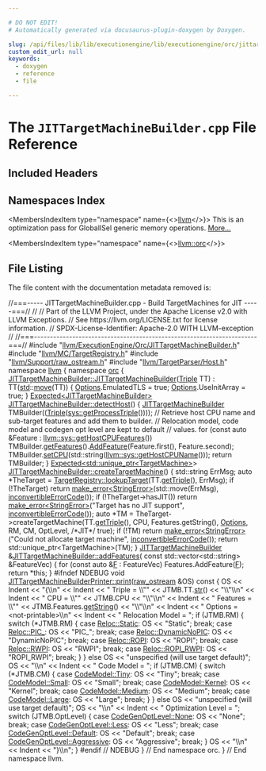 ```yaml
---

# DO NOT EDIT!
# Automatically generated via docusaurus-plugin-doxygen by Doxygen.

slug: /api/files/lib/lib/executionengine/lib/executionengine/orc/jittargetmachinebuilder-cpp
custom_edit_url: null
keywords:
  - doxygen
  - reference
  - file

---
```





# The `JITTargetMachineBuilder.cpp` File Reference

<DoxygenPage pluginConfig={pluginConfig}>



## Included Headers

<IncludesList>
<IncludesListItem
  filePath="llvm/ExecutionEngine/Orc/JITTargetMachineBuilder.h"
  permalink="/docs/api/files/include/include/llvm/include/llvm/executionengine/include/llvm/executionengine/orc/jittargetmachinebuilder-h"
  isLocal="true" />
<IncludesListItem
  filePath="llvm/MC/TargetRegistry.h"
  permalink="/docs/api/files/include/include/llvm/include/llvm/mc/targetregistry-h"
  isLocal="true" />
<IncludesListItem
  filePath="llvm/Support/raw_ostream.h"
  permalink="/docs/api/files/include/include/llvm/include/llvm/support/raw-ostream-h"
  isLocal="true" />
<IncludesListItem
  filePath="llvm/TargetParser/Host.h"
  permalink="/docs/api/files/include/include/llvm/include/llvm/targetparser/host-h"
  isLocal="true" />
</IncludesList>

## Namespaces Index

<MembersIndex>

<MembersIndexItem
  type="namespace"
  name={<><a href="/docs/api/namespaces/llvm">llvm</a></>}>
This is an optimization pass for GlobalISel generic memory operations. <a href="/docs/api/namespaces/llvm/#details">More...</a>
</MembersIndexItem>

<MembersIndexItem
  type="namespace"
  name={<><a href="/docs/api/namespaces/llvm/orc">llvm::orc</a></>}>
</MembersIndexItem>

</MembersIndex>


## File Listing

The file content with the documentation metadata removed is:

<ProgramListing>

<Link id="l00001" /><CodeLine lineNumber="1"><Highlight kind="comment">//===----- JITTargetMachineBuilder.cpp - Build TargetMachines for JIT -----===//</Highlight><Highlight kind="normal"></Highlight></CodeLine>
<Link id="l00002" /><CodeLine lineNumber="2"><Highlight kind="normal"></Highlight><Highlight kind="comment">//</Highlight><Highlight kind="normal"></Highlight></CodeLine>
<Link id="l00003" /><CodeLine lineNumber="3"><Highlight kind="normal"></Highlight><Highlight kind="comment">// Part of the LLVM Project, under the Apache License v2.0 with LLVM Exceptions.</Highlight><Highlight kind="normal"></Highlight></CodeLine>
<Link id="l00004" /><CodeLine lineNumber="4"><Highlight kind="normal"></Highlight><Highlight kind="comment">// See https://llvm.org/LICENSE.txt for license information.</Highlight><Highlight kind="normal"></Highlight></CodeLine>
<Link id="l00005" /><CodeLine lineNumber="5"><Highlight kind="normal"></Highlight><Highlight kind="comment">// SPDX-License-Identifier: Apache-2.0 WITH LLVM-exception</Highlight><Highlight kind="normal"></Highlight></CodeLine>
<Link id="l00006" /><CodeLine lineNumber="6"><Highlight kind="normal"></Highlight><Highlight kind="comment">//</Highlight><Highlight kind="normal"></Highlight></CodeLine>
<Link id="l00007" /><CodeLine lineNumber="7"><Highlight kind="normal"></Highlight><Highlight kind="comment">//===----------------------------------------------------------------------===//</Highlight><Highlight kind="normal"></Highlight></CodeLine>
<Link id="l00008" /><CodeLine lineNumber="8"><Highlight kind="normal"></Highlight></CodeLine>
<Link id="l00009" /><CodeLine lineNumber="9"><Highlight kind="normal"></Highlight><Highlight kind="preprocessor">#include &quot;<a href="/docs/api/files/include/include/llvm/include/llvm/executionengine/include/llvm/executionengine/orc/jittargetmachinebuilder-h">llvm/ExecutionEngine/Orc/JITTargetMachineBuilder.h</a>&quot;</Highlight><Highlight kind="normal"></Highlight></CodeLine>
<Link id="l00010" /><CodeLine lineNumber="10"><Highlight kind="normal"></Highlight></CodeLine>
<Link id="l00011" /><CodeLine lineNumber="11"><Highlight kind="normal"></Highlight><Highlight kind="preprocessor">#include &quot;<a href="/docs/api/files/include/include/llvm/include/llvm/mc/targetregistry-h">llvm/MC/TargetRegistry.h</a>&quot;</Highlight><Highlight kind="normal"></Highlight></CodeLine>
<Link id="l00012" /><CodeLine lineNumber="12"><Highlight kind="normal"></Highlight><Highlight kind="preprocessor">#include &quot;<a href="/docs/api/files/include/include/llvm/include/llvm/support/raw-ostream-h">llvm/Support/raw&#95;ostream.h</a>&quot;</Highlight><Highlight kind="normal"></Highlight></CodeLine>
<Link id="l00013" /><CodeLine lineNumber="13"><Highlight kind="normal"></Highlight><Highlight kind="preprocessor">#include &quot;<a href="/docs/api/files/include/include/llvm/include/llvm/targetparser/host-h">llvm/TargetParser/Host.h</a>&quot;</Highlight><Highlight kind="normal"></Highlight></CodeLine>
<Link id="l00014" /><CodeLine lineNumber="14"><Highlight kind="normal"></Highlight></CodeLine>
<Link id="l00015" /><CodeLine lineNumber="15"><Highlight kind="normal"></Highlight><Highlight kind="keyword">namespace </Highlight><Highlight kind="normal"><a href="/docs/api/namespaces/llvm">llvm</a> &#123;</Highlight></CodeLine>
<Link id="l00016" /><CodeLine lineNumber="16"><Highlight kind="normal"></Highlight><Highlight kind="keyword">namespace </Highlight><Highlight kind="normal"><a href="/docs/api/namespaces/llvm/orc">orc</a> &#123;</Highlight></CodeLine>
<Link id="l00017" /><CodeLine lineNumber="17"><Highlight kind="normal"></Highlight></CodeLine>
<Link id="l00018" /><CodeLine lineNumber="18" lineLink="/docs/api/classes/llvm/orc/jittargetmachinebuilder/#ad180fd040a0603fdebcc1b4cb8b002da"><Highlight kind="normal"><a href="/docs/api/classes/llvm/orc/jittargetmachinebuilder/#ad180fd040a0603fdebcc1b4cb8b002da">JITTargetMachineBuilder::JITTargetMachineBuilder</a>(<a href="/docs/api/classes/llvm/triple">Triple</a> TT)</Highlight></CodeLine>
<Link id="l00019" /><CodeLine lineNumber="19"><Highlight kind="normal">    : TT(<a href="/docs/api/namespaces/std">std</a>::<a href="/docs/api/namespaces/llvm/#abfc9c7ecf70f66901e439f7c04ef3dbb">move</a>(TT)) &#123;</Highlight></CodeLine>
<Link id="l00020" /><CodeLine lineNumber="20"><Highlight kind="normal">  <a href="/docs/api/files/lib/lib/debuginfo/lib/debuginfo/logicalview/lib/debuginfo/logicalview/core/lvoptions-cpp/#ab4088b7a11f3cbc38ac16a6e9c72494e">Options</a>.EmulatedTLS = </Highlight><Highlight kind="keyword">true</Highlight><Highlight kind="normal">;</Highlight></CodeLine>
<Link id="l00021" /><CodeLine lineNumber="21"><Highlight kind="normal">  <a href="/docs/api/files/lib/lib/debuginfo/lib/debuginfo/logicalview/lib/debuginfo/logicalview/core/lvoptions-cpp/#ab4088b7a11f3cbc38ac16a6e9c72494e">Options</a>.UseInitArray = </Highlight><Highlight kind="keyword">true</Highlight><Highlight kind="normal">;</Highlight></CodeLine>
<Link id="l00022" /><CodeLine lineNumber="22"><Highlight kind="normal">&#125;</Highlight></CodeLine>
<Link id="l00023" /><CodeLine lineNumber="23"><Highlight kind="normal"></Highlight></CodeLine>
<Link id="l00024" /><CodeLine lineNumber="24" lineLink="/docs/api/classes/llvm/orc/jittargetmachinebuilder/#aa67d14db111b10a6a09cb70fa5f4e084"><Highlight kind="normal"><a href="/docs/api/classes/llvm/expected">Expected&lt;JITTargetMachineBuilder&gt;</a> <a href="/docs/api/classes/llvm/orc/jittargetmachinebuilder/#aa67d14db111b10a6a09cb70fa5f4e084">JITTargetMachineBuilder::detectHost</a>() &#123;</Highlight></CodeLine>
<Link id="l00025" /><CodeLine lineNumber="25"><Highlight kind="normal">  <a href="/docs/api/classes/llvm/orc/jittargetmachinebuilder/#ad180fd040a0603fdebcc1b4cb8b002da">JITTargetMachineBuilder</a> TMBuilder((<a href="/docs/api/classes/llvm/triple">Triple</a>(<a href="/docs/api/namespaces/llvm/sys/#aab375071f641a086c0d7067635ccd3dc">sys::getProcessTriple</a>())));</Highlight></CodeLine>
<Link id="l00026" /><CodeLine lineNumber="26"><Highlight kind="normal"></Highlight></CodeLine>
<Link id="l00027" /><CodeLine lineNumber="27"><Highlight kind="normal">  </Highlight><Highlight kind="comment">// Retrieve host CPU name and sub-target features and add them to builder.</Highlight><Highlight kind="normal"></Highlight></CodeLine>
<Link id="l00028" /><CodeLine lineNumber="28"><Highlight kind="normal">  </Highlight><Highlight kind="comment">// Relocation model, code model and codegen opt level are kept to default</Highlight><Highlight kind="normal"></Highlight></CodeLine>
<Link id="l00029" /><CodeLine lineNumber="29"><Highlight kind="normal">  </Highlight><Highlight kind="comment">// values.</Highlight><Highlight kind="normal"></Highlight></CodeLine>
<Link id="l00030" /><CodeLine lineNumber="30"><Highlight kind="normal">  </Highlight><Highlight kind="keywordflow">for</Highlight><Highlight kind="normal"> (</Highlight><Highlight kind="keyword">const</Highlight><Highlight kind="normal"> </Highlight><Highlight kind="keyword">auto</Highlight><Highlight kind="normal"> &amp;Feature : <a href="/docs/api/namespaces/llvm/sys/#a2e3453665d04910c970e81e6c2fc2f98">llvm::sys::getHostCPUFeatures</a>())</Highlight></CodeLine>
<Link id="l00031" /><CodeLine lineNumber="31"><Highlight kind="normal">    TMBuilder.<a href="/docs/api/classes/llvm/orc/jittargetmachinebuilder/#a55092d36ab6356bbcae306bd67e22c53">getFeatures</a>().<a href="/docs/api/classes/llvm/subtargetfeatures/#af579a881fa0a6fe785ecf91fcc9ccaaa">AddFeature</a>(Feature.first(), Feature.second);</Highlight></CodeLine>
<Link id="l00032" /><CodeLine lineNumber="32"><Highlight kind="normal"></Highlight></CodeLine>
<Link id="l00033" /><CodeLine lineNumber="33"><Highlight kind="normal">  TMBuilder.<a href="/docs/api/classes/llvm/orc/jittargetmachinebuilder/#aec5fa6165b874d31e84a16e4759147d3">setCPU</a>(std::string(<a href="/docs/api/namespaces/llvm/sys/#a2e8cdc0e591685c9156af3d0d4fdae06">llvm::sys::getHostCPUName</a>()));</Highlight></CodeLine>
<Link id="l00034" /><CodeLine lineNumber="34"><Highlight kind="normal"></Highlight></CodeLine>
<Link id="l00035" /><CodeLine lineNumber="35"><Highlight kind="normal">  </Highlight><Highlight kind="keywordflow">return</Highlight><Highlight kind="normal"> TMBuilder;</Highlight></CodeLine>
<Link id="l00036" /><CodeLine lineNumber="36"><Highlight kind="normal">&#125;</Highlight></CodeLine>
<Link id="l00037" /><CodeLine lineNumber="37"><Highlight kind="normal"></Highlight></CodeLine>
<Link id="l00038" /><CodeLine lineNumber="38"><Highlight kind="normal"><a href="/docs/api/classes/llvm/expected">Expected&lt;std::unique&#95;ptr&lt;TargetMachine&gt;</a>&gt;</Highlight></CodeLine>
<Link id="l00039" /><CodeLine lineNumber="39" lineLink="/docs/api/classes/llvm/orc/jittargetmachinebuilder/#ad851482024748222bc5538345ec2bd12"><Highlight kind="normal"><a href="/docs/api/classes/llvm/orc/jittargetmachinebuilder/#ad851482024748222bc5538345ec2bd12">JITTargetMachineBuilder::createTargetMachine</a>() &#123;</Highlight></CodeLine>
<Link id="l00040" /><CodeLine lineNumber="40"><Highlight kind="normal"></Highlight></CodeLine>
<Link id="l00041" /><CodeLine lineNumber="41"><Highlight kind="normal">  std::string ErrMsg;</Highlight></CodeLine>
<Link id="l00042" /><CodeLine lineNumber="42"><Highlight kind="normal">  </Highlight><Highlight kind="keyword">auto</Highlight><Highlight kind="normal"> &#42;TheTarget = <a href="/docs/api/structs/llvm/targetregistry/#a85a69009ec328d5835241f56fb62cc6d">TargetRegistry::lookupTarget</a>(TT.<a href="/docs/api/classes/llvm/triple/#a7bc9985614536143e793244dfb66028c">getTriple</a>(), ErrMsg);</Highlight></CodeLine>
<Link id="l00043" /><CodeLine lineNumber="43"><Highlight kind="normal">  </Highlight><Highlight kind="keywordflow">if</Highlight><Highlight kind="normal"> (!TheTarget)</Highlight></CodeLine>
<Link id="l00044" /><CodeLine lineNumber="44"><Highlight kind="normal">    </Highlight><Highlight kind="keywordflow">return</Highlight><Highlight kind="normal"> <a href="/docs/api/namespaces/llvm/#a9999bd897fc8a1648bd69b36fee2d357">make&#95;error&lt;StringError&gt;</a>(std::move(ErrMsg), <a href="/docs/api/namespaces/llvm/#a2b43c21951d0948b34bcf7019949032d">inconvertibleErrorCode</a>());</Highlight></CodeLine>
<Link id="l00045" /><CodeLine lineNumber="45"><Highlight kind="normal"></Highlight></CodeLine>
<Link id="l00046" /><CodeLine lineNumber="46"><Highlight kind="normal">  </Highlight><Highlight kind="keywordflow">if</Highlight><Highlight kind="normal"> (!TheTarget-&gt;hasJIT())</Highlight></CodeLine>
<Link id="l00047" /><CodeLine lineNumber="47"><Highlight kind="normal">    </Highlight><Highlight kind="keywordflow">return</Highlight><Highlight kind="normal"> <a href="/docs/api/namespaces/llvm/#a9999bd897fc8a1648bd69b36fee2d357">make&#95;error&lt;StringError&gt;</a>(</Highlight><Highlight kind="stringliteral">&quot;Target has no JIT support&quot;</Highlight><Highlight kind="normal">,</Highlight></CodeLine>
<Link id="l00048" /><CodeLine lineNumber="48"><Highlight kind="normal">                                   <a href="/docs/api/namespaces/llvm/#a2b43c21951d0948b34bcf7019949032d">inconvertibleErrorCode</a>());</Highlight></CodeLine>
<Link id="l00049" /><CodeLine lineNumber="49"><Highlight kind="normal"></Highlight></CodeLine>
<Link id="l00050" /><CodeLine lineNumber="50"><Highlight kind="normal">  </Highlight><Highlight kind="keyword">auto</Highlight><Highlight kind="normal"> &#42;TM =</Highlight></CodeLine>
<Link id="l00051" /><CodeLine lineNumber="51"><Highlight kind="normal">      TheTarget-&gt;createTargetMachine(TT.<a href="/docs/api/classes/llvm/triple/#a7bc9985614536143e793244dfb66028c">getTriple</a>(), CPU, Features.getString(),</Highlight></CodeLine>
<Link id="l00052" /><CodeLine lineNumber="52"><Highlight kind="normal">                                     <a href="/docs/api/files/lib/lib/debuginfo/lib/debuginfo/logicalview/lib/debuginfo/logicalview/core/lvoptions-cpp/#ab4088b7a11f3cbc38ac16a6e9c72494e">Options</a>, RM, CM, OptLevel, </Highlight><Highlight kind="comment">/&#42;JIT&#42;/</Highlight><Highlight kind="normal"> </Highlight><Highlight kind="keyword">true</Highlight><Highlight kind="normal">);</Highlight></CodeLine>
<Link id="l00053" /><CodeLine lineNumber="53"><Highlight kind="normal">  </Highlight><Highlight kind="keywordflow">if</Highlight><Highlight kind="normal"> (!TM)</Highlight></CodeLine>
<Link id="l00054" /><CodeLine lineNumber="54"><Highlight kind="normal">    </Highlight><Highlight kind="keywordflow">return</Highlight><Highlight kind="normal"> <a href="/docs/api/namespaces/llvm/#a9999bd897fc8a1648bd69b36fee2d357">make&#95;error&lt;StringError&gt;</a>(</Highlight><Highlight kind="stringliteral">&quot;Could not allocate target machine&quot;</Highlight><Highlight kind="normal">,</Highlight></CodeLine>
<Link id="l00055" /><CodeLine lineNumber="55"><Highlight kind="normal">                                   <a href="/docs/api/namespaces/llvm/#a2b43c21951d0948b34bcf7019949032d">inconvertibleErrorCode</a>());</Highlight></CodeLine>
<Link id="l00056" /><CodeLine lineNumber="56"><Highlight kind="normal"></Highlight></CodeLine>
<Link id="l00057" /><CodeLine lineNumber="57"><Highlight kind="normal">  </Highlight><Highlight kind="keywordflow">return</Highlight><Highlight kind="normal"> std::unique&#95;ptr&lt;TargetMachine&gt;(TM);</Highlight></CodeLine>
<Link id="l00058" /><CodeLine lineNumber="58"><Highlight kind="normal">&#125;</Highlight></CodeLine>
<Link id="l00059" /><CodeLine lineNumber="59"><Highlight kind="normal"></Highlight></CodeLine>
<Link id="l00060" /><CodeLine lineNumber="60" lineLink="/docs/api/classes/llvm/orc/jittargetmachinebuilder/#a542f642c8bb4285e3297fce9c9ff8a8b"><Highlight kind="normal"><a href="/docs/api/classes/llvm/orc/jittargetmachinebuilder/#ad180fd040a0603fdebcc1b4cb8b002da">JITTargetMachineBuilder</a> &amp;<a href="/docs/api/classes/llvm/orc/jittargetmachinebuilder/#a542f642c8bb4285e3297fce9c9ff8a8b">JITTargetMachineBuilder::addFeatures</a>(</Highlight></CodeLine>
<Link id="l00061" /><CodeLine lineNumber="61"><Highlight kind="normal">    </Highlight><Highlight kind="keyword">const</Highlight><Highlight kind="normal"> std::vector&lt;std::string&gt; &amp;FeatureVec) &#123;</Highlight></CodeLine>
<Link id="l00062" /><CodeLine lineNumber="62"><Highlight kind="normal">  </Highlight><Highlight kind="keywordflow">for</Highlight><Highlight kind="normal"> (</Highlight><Highlight kind="keyword">const</Highlight><Highlight kind="normal"> </Highlight><Highlight kind="keyword">auto</Highlight><Highlight kind="normal"> &amp;<a href="/docs/api/files/lib/lib/support/md5-cpp/#a96d73bbd7af15cb1fc38c3f4a3bd82e9">F</a> : FeatureVec)</Highlight></CodeLine>
<Link id="l00063" /><CodeLine lineNumber="63"><Highlight kind="normal">    Features.AddFeature(<a href="/docs/api/files/lib/lib/support/md5-cpp/#a96d73bbd7af15cb1fc38c3f4a3bd82e9">F</a>);</Highlight></CodeLine>
<Link id="l00064" /><CodeLine lineNumber="64"><Highlight kind="normal">  </Highlight><Highlight kind="keywordflow">return</Highlight><Highlight kind="normal"> &#42;</Highlight><Highlight kind="keyword">this</Highlight><Highlight kind="normal">;</Highlight></CodeLine>
<Link id="l00065" /><CodeLine lineNumber="65"><Highlight kind="normal">&#125;</Highlight></CodeLine>
<Link id="l00066" /><CodeLine lineNumber="66"><Highlight kind="normal"></Highlight></CodeLine>
<Link id="l00067" /><CodeLine lineNumber="67"><Highlight kind="normal"></Highlight><Highlight kind="preprocessor">#ifndef NDEBUG</Highlight><Highlight kind="normal"></Highlight></CodeLine>
<Link id="l00068" /><CodeLine lineNumber="68" lineLink="/docs/api/classes/llvm/orc/jittargetmachinebuilderprinter/#a499016047922beb638285c2e69e21ddb"><Highlight kind="normal"></Highlight><Highlight kind="keywordtype">void</Highlight><Highlight kind="normal"> <a href="/docs/api/classes/llvm/orc/jittargetmachinebuilderprinter/#a499016047922beb638285c2e69e21ddb">JITTargetMachineBuilderPrinter::print</a>(<a href="/docs/api/classes/llvm/raw-ostream">raw&#95;ostream</a> &amp;OS)</Highlight><Highlight kind="keyword"> const </Highlight><Highlight kind="normal">&#123;</Highlight></CodeLine>
<Link id="l00069" /><CodeLine lineNumber="69"><Highlight kind="normal">  OS &lt;&lt; Indent &lt;&lt; </Highlight><Highlight kind="stringliteral">&quot;&#123;\\n&quot;</Highlight><Highlight kind="normal"></Highlight></CodeLine>
<Link id="l00070" /><CodeLine lineNumber="70"><Highlight kind="normal">     &lt;&lt; Indent &lt;&lt; </Highlight><Highlight kind="stringliteral">&quot;  Triple = \\&quot;&quot;</Highlight><Highlight kind="normal"> &lt;&lt; JTMB.TT.<a href="/docs/api/classes/llvm/triple/#a6ad662bdf0613457ae9b81b47f5555b7">str</a>() &lt;&lt; </Highlight><Highlight kind="stringliteral">&quot;\\&quot;\\n&quot;</Highlight><Highlight kind="normal"></Highlight></CodeLine>
<Link id="l00071" /><CodeLine lineNumber="71"><Highlight kind="normal">     &lt;&lt; Indent &lt;&lt; </Highlight><Highlight kind="stringliteral">&quot;  CPU = \\&quot;&quot;</Highlight><Highlight kind="normal"> &lt;&lt; JTMB.CPU &lt;&lt; </Highlight><Highlight kind="stringliteral">&quot;\\&quot;\\n&quot;</Highlight><Highlight kind="normal"></Highlight></CodeLine>
<Link id="l00072" /><CodeLine lineNumber="72"><Highlight kind="normal">     &lt;&lt; Indent &lt;&lt; </Highlight><Highlight kind="stringliteral">&quot;  Features = \\&quot;&quot;</Highlight><Highlight kind="normal"> &lt;&lt; JTMB.Features.<a href="/docs/api/classes/llvm/subtargetfeatures/#aaa9679917091c7e93f866894599f923e">getString</a>() &lt;&lt; </Highlight><Highlight kind="stringliteral">&quot;\\&quot;\\n&quot;</Highlight><Highlight kind="normal"></Highlight></CodeLine>
<Link id="l00073" /><CodeLine lineNumber="73"><Highlight kind="normal">     &lt;&lt; Indent &lt;&lt; </Highlight><Highlight kind="stringliteral">&quot;  Options = &lt;not-printable&gt;\\n&quot;</Highlight><Highlight kind="normal"></Highlight></CodeLine>
<Link id="l00074" /><CodeLine lineNumber="74"><Highlight kind="normal">     &lt;&lt; Indent &lt;&lt; </Highlight><Highlight kind="stringliteral">&quot;  Relocation Model = &quot;</Highlight><Highlight kind="normal">;</Highlight></CodeLine>
<Link id="l00075" /><CodeLine lineNumber="75"><Highlight kind="normal"></Highlight></CodeLine>
<Link id="l00076" /><CodeLine lineNumber="76"><Highlight kind="normal">  </Highlight><Highlight kind="keywordflow">if</Highlight><Highlight kind="normal"> (JTMB.RM) &#123;</Highlight></CodeLine>
<Link id="l00077" /><CodeLine lineNumber="77"><Highlight kind="normal">    </Highlight><Highlight kind="keywordflow">switch</Highlight><Highlight kind="normal"> (&#42;JTMB.RM) &#123;</Highlight></CodeLine>
<Link id="l00078" /><CodeLine lineNumber="78"><Highlight kind="normal">    </Highlight><Highlight kind="keywordflow">case</Highlight><Highlight kind="normal"> <a href="/docs/api/namespaces/llvm/reloc/#af59f6dc86e80aaf56f1afd155eebf568a2102fa713297236bf4339c5f0bf0f39d">Reloc::Static</a>:</Highlight></CodeLine>
<Link id="l00079" /><CodeLine lineNumber="79"><Highlight kind="normal">      OS &lt;&lt; </Highlight><Highlight kind="stringliteral">&quot;Static&quot;</Highlight><Highlight kind="normal">;</Highlight></CodeLine>
<Link id="l00080" /><CodeLine lineNumber="80"><Highlight kind="normal">      </Highlight><Highlight kind="keywordflow">break</Highlight><Highlight kind="normal">;</Highlight></CodeLine>
<Link id="l00081" /><CodeLine lineNumber="81"><Highlight kind="normal">    </Highlight><Highlight kind="keywordflow">case</Highlight><Highlight kind="normal"> <a href="/docs/api/namespaces/llvm/reloc/#af59f6dc86e80aaf56f1afd155eebf568adc2075e13a68142b26e05ac08bbfc320">Reloc::PIC&#95;</a>:</Highlight></CodeLine>
<Link id="l00082" /><CodeLine lineNumber="82"><Highlight kind="normal">      OS &lt;&lt; </Highlight><Highlight kind="stringliteral">&quot;PIC&#95;&quot;</Highlight><Highlight kind="normal">;</Highlight></CodeLine>
<Link id="l00083" /><CodeLine lineNumber="83"><Highlight kind="normal">      </Highlight><Highlight kind="keywordflow">break</Highlight><Highlight kind="normal">;</Highlight></CodeLine>
<Link id="l00084" /><CodeLine lineNumber="84"><Highlight kind="normal">    </Highlight><Highlight kind="keywordflow">case</Highlight><Highlight kind="normal"> <a href="/docs/api/namespaces/llvm/reloc/#af59f6dc86e80aaf56f1afd155eebf568a455bffdcf9dfc03e4b8f11c6085d0f3e">Reloc::DynamicNoPIC</a>:</Highlight></CodeLine>
<Link id="l00085" /><CodeLine lineNumber="85"><Highlight kind="normal">      OS &lt;&lt; </Highlight><Highlight kind="stringliteral">&quot;DynamicNoPIC&quot;</Highlight><Highlight kind="normal">;</Highlight></CodeLine>
<Link id="l00086" /><CodeLine lineNumber="86"><Highlight kind="normal">      </Highlight><Highlight kind="keywordflow">break</Highlight><Highlight kind="normal">;</Highlight></CodeLine>
<Link id="l00087" /><CodeLine lineNumber="87"><Highlight kind="normal">    </Highlight><Highlight kind="keywordflow">case</Highlight><Highlight kind="normal"> <a href="/docs/api/namespaces/llvm/reloc/#af59f6dc86e80aaf56f1afd155eebf568a5580e4c06cf7c1cc2d1c2ef00534ac17">Reloc::ROPI</a>:</Highlight></CodeLine>
<Link id="l00088" /><CodeLine lineNumber="88"><Highlight kind="normal">      OS &lt;&lt; </Highlight><Highlight kind="stringliteral">&quot;ROPI&quot;</Highlight><Highlight kind="normal">;</Highlight></CodeLine>
<Link id="l00089" /><CodeLine lineNumber="89"><Highlight kind="normal">      </Highlight><Highlight kind="keywordflow">break</Highlight><Highlight kind="normal">;</Highlight></CodeLine>
<Link id="l00090" /><CodeLine lineNumber="90"><Highlight kind="normal">    </Highlight><Highlight kind="keywordflow">case</Highlight><Highlight kind="normal"> <a href="/docs/api/namespaces/llvm/reloc/#af59f6dc86e80aaf56f1afd155eebf568a33108d181242a6b5c92f1bdb81d38128">Reloc::RWPI</a>:</Highlight></CodeLine>
<Link id="l00091" /><CodeLine lineNumber="91"><Highlight kind="normal">      OS &lt;&lt; </Highlight><Highlight kind="stringliteral">&quot;RWPI&quot;</Highlight><Highlight kind="normal">;</Highlight></CodeLine>
<Link id="l00092" /><CodeLine lineNumber="92"><Highlight kind="normal">      </Highlight><Highlight kind="keywordflow">break</Highlight><Highlight kind="normal">;</Highlight></CodeLine>
<Link id="l00093" /><CodeLine lineNumber="93"><Highlight kind="normal">    </Highlight><Highlight kind="keywordflow">case</Highlight><Highlight kind="normal"> <a href="/docs/api/namespaces/llvm/reloc/#af59f6dc86e80aaf56f1afd155eebf568a593b80c5ddf9a5f0c06860e6711955d5">Reloc::ROPI&#95;RWPI</a>:</Highlight></CodeLine>
<Link id="l00094" /><CodeLine lineNumber="94"><Highlight kind="normal">      OS &lt;&lt; </Highlight><Highlight kind="stringliteral">&quot;ROPI&#95;RWPI&quot;</Highlight><Highlight kind="normal">;</Highlight></CodeLine>
<Link id="l00095" /><CodeLine lineNumber="95"><Highlight kind="normal">      </Highlight><Highlight kind="keywordflow">break</Highlight><Highlight kind="normal">;</Highlight></CodeLine>
<Link id="l00096" /><CodeLine lineNumber="96"><Highlight kind="normal">    &#125;</Highlight></CodeLine>
<Link id="l00097" /><CodeLine lineNumber="97"><Highlight kind="normal">  &#125; </Highlight><Highlight kind="keywordflow">else</Highlight><Highlight kind="normal"></Highlight></CodeLine>
<Link id="l00098" /><CodeLine lineNumber="98"><Highlight kind="normal">    OS &lt;&lt; </Highlight><Highlight kind="stringliteral">&quot;unspecified (will use target default)&quot;</Highlight><Highlight kind="normal">;</Highlight></CodeLine>
<Link id="l00099" /><CodeLine lineNumber="99"><Highlight kind="normal"></Highlight></CodeLine>
<Link id="l00100" /><CodeLine lineNumber="100"><Highlight kind="normal">  OS &lt;&lt; </Highlight><Highlight kind="stringliteral">&quot;\\n&quot;</Highlight><Highlight kind="normal"></Highlight></CodeLine>
<Link id="l00101" /><CodeLine lineNumber="101"><Highlight kind="normal">     &lt;&lt; Indent &lt;&lt; </Highlight><Highlight kind="stringliteral">&quot;  Code Model = &quot;</Highlight><Highlight kind="normal">;</Highlight></CodeLine>
<Link id="l00102" /><CodeLine lineNumber="102"><Highlight kind="normal"></Highlight></CodeLine>
<Link id="l00103" /><CodeLine lineNumber="103"><Highlight kind="normal">  </Highlight><Highlight kind="keywordflow">if</Highlight><Highlight kind="normal"> (JTMB.CM) &#123;</Highlight></CodeLine>
<Link id="l00104" /><CodeLine lineNumber="104"><Highlight kind="normal">    </Highlight><Highlight kind="keywordflow">switch</Highlight><Highlight kind="normal"> (&#42;JTMB.CM) &#123;</Highlight></CodeLine>
<Link id="l00105" /><CodeLine lineNumber="105"><Highlight kind="normal">    </Highlight><Highlight kind="keywordflow">case</Highlight><Highlight kind="normal"> <a href="/docs/api/namespaces/llvm/codemodel/#afc59396a9e5809fc92938e203d91a8dfa686bcdfaefdfe3f49acbfe6f680bc22d">CodeModel::Tiny</a>:</Highlight></CodeLine>
<Link id="l00106" /><CodeLine lineNumber="106"><Highlight kind="normal">      OS &lt;&lt; </Highlight><Highlight kind="stringliteral">&quot;Tiny&quot;</Highlight><Highlight kind="normal">;</Highlight></CodeLine>
<Link id="l00107" /><CodeLine lineNumber="107"><Highlight kind="normal">      </Highlight><Highlight kind="keywordflow">break</Highlight><Highlight kind="normal">;</Highlight></CodeLine>
<Link id="l00108" /><CodeLine lineNumber="108"><Highlight kind="normal">    </Highlight><Highlight kind="keywordflow">case</Highlight><Highlight kind="normal"> <a href="/docs/api/namespaces/llvm/codemodel/#afc59396a9e5809fc92938e203d91a8dfaa2554ef60dc191c6005ba9eecbc9aea0">CodeModel::Small</a>:</Highlight></CodeLine>
<Link id="l00109" /><CodeLine lineNumber="109"><Highlight kind="normal">      OS &lt;&lt; </Highlight><Highlight kind="stringliteral">&quot;Small&quot;</Highlight><Highlight kind="normal">;</Highlight></CodeLine>
<Link id="l00110" /><CodeLine lineNumber="110"><Highlight kind="normal">      </Highlight><Highlight kind="keywordflow">break</Highlight><Highlight kind="normal">;</Highlight></CodeLine>
<Link id="l00111" /><CodeLine lineNumber="111"><Highlight kind="normal">    </Highlight><Highlight kind="keywordflow">case</Highlight><Highlight kind="normal"> <a href="/docs/api/namespaces/llvm/codemodel/#afc59396a9e5809fc92938e203d91a8dfaa6a2e45ae404e3f797d2d7e9f3a48949">CodeModel::Kernel</a>:</Highlight></CodeLine>
<Link id="l00112" /><CodeLine lineNumber="112"><Highlight kind="normal">      OS &lt;&lt; </Highlight><Highlight kind="stringliteral">&quot;Kernel&quot;</Highlight><Highlight kind="normal">;</Highlight></CodeLine>
<Link id="l00113" /><CodeLine lineNumber="113"><Highlight kind="normal">      </Highlight><Highlight kind="keywordflow">break</Highlight><Highlight kind="normal">;</Highlight></CodeLine>
<Link id="l00114" /><CodeLine lineNumber="114"><Highlight kind="normal">    </Highlight><Highlight kind="keywordflow">case</Highlight><Highlight kind="normal"> <a href="/docs/api/namespaces/llvm/codemodel/#afc59396a9e5809fc92938e203d91a8dfa29275c05d0afdbda643f7a0fbad83832">CodeModel::Medium</a>:</Highlight></CodeLine>
<Link id="l00115" /><CodeLine lineNumber="115"><Highlight kind="normal">      OS &lt;&lt; </Highlight><Highlight kind="stringliteral">&quot;Medium&quot;</Highlight><Highlight kind="normal">;</Highlight></CodeLine>
<Link id="l00116" /><CodeLine lineNumber="116"><Highlight kind="normal">      </Highlight><Highlight kind="keywordflow">break</Highlight><Highlight kind="normal">;</Highlight></CodeLine>
<Link id="l00117" /><CodeLine lineNumber="117"><Highlight kind="normal">    </Highlight><Highlight kind="keywordflow">case</Highlight><Highlight kind="normal"> <a href="/docs/api/namespaces/llvm/codemodel/#afc59396a9e5809fc92938e203d91a8dfa5208f558fccf9f63423fb5385bb3e75c">CodeModel::Large</a>:</Highlight></CodeLine>
<Link id="l00118" /><CodeLine lineNumber="118"><Highlight kind="normal">      OS &lt;&lt; </Highlight><Highlight kind="stringliteral">&quot;Large&quot;</Highlight><Highlight kind="normal">;</Highlight></CodeLine>
<Link id="l00119" /><CodeLine lineNumber="119"><Highlight kind="normal">      </Highlight><Highlight kind="keywordflow">break</Highlight><Highlight kind="normal">;</Highlight></CodeLine>
<Link id="l00120" /><CodeLine lineNumber="120"><Highlight kind="normal">    &#125;</Highlight></CodeLine>
<Link id="l00121" /><CodeLine lineNumber="121"><Highlight kind="normal">  &#125; </Highlight><Highlight kind="keywordflow">else</Highlight><Highlight kind="normal"></Highlight></CodeLine>
<Link id="l00122" /><CodeLine lineNumber="122"><Highlight kind="normal">    OS &lt;&lt; </Highlight><Highlight kind="stringliteral">&quot;unspecified (will use target default)&quot;</Highlight><Highlight kind="normal">;</Highlight></CodeLine>
<Link id="l00123" /><CodeLine lineNumber="123"><Highlight kind="normal"></Highlight></CodeLine>
<Link id="l00124" /><CodeLine lineNumber="124"><Highlight kind="normal">  OS &lt;&lt; </Highlight><Highlight kind="stringliteral">&quot;\\n&quot;</Highlight><Highlight kind="normal"></Highlight></CodeLine>
<Link id="l00125" /><CodeLine lineNumber="125"><Highlight kind="normal">     &lt;&lt; Indent &lt;&lt; </Highlight><Highlight kind="stringliteral">&quot;  Optimization Level = &quot;</Highlight><Highlight kind="normal">;</Highlight></CodeLine>
<Link id="l00126" /><CodeLine lineNumber="126"><Highlight kind="normal">  </Highlight><Highlight kind="keywordflow">switch</Highlight><Highlight kind="normal"> (JTMB.OptLevel) &#123;</Highlight></CodeLine>
<Link id="l00127" /><CodeLine lineNumber="127"><Highlight kind="normal">  </Highlight><Highlight kind="keywordflow">case</Highlight><Highlight kind="normal"> <a href="/docs/api/namespaces/llvm/#a8ec1bf8d7b792ca9fac56f8514db18d2a6adf97f83acf6453d4a6a4b1070f3754">CodeGenOptLevel::None</a>:</Highlight></CodeLine>
<Link id="l00128" /><CodeLine lineNumber="128"><Highlight kind="normal">    OS &lt;&lt; </Highlight><Highlight kind="stringliteral">&quot;None&quot;</Highlight><Highlight kind="normal">;</Highlight></CodeLine>
<Link id="l00129" /><CodeLine lineNumber="129"><Highlight kind="normal">    </Highlight><Highlight kind="keywordflow">break</Highlight><Highlight kind="normal">;</Highlight></CodeLine>
<Link id="l00130" /><CodeLine lineNumber="130"><Highlight kind="normal">  </Highlight><Highlight kind="keywordflow">case</Highlight><Highlight kind="normal"> <a href="/docs/api/namespaces/llvm/#a8ec1bf8d7b792ca9fac56f8514db18d2a1cfdf0e8d0c87a228c1f40d9bee7888b">CodeGenOptLevel::Less</a>:</Highlight></CodeLine>
<Link id="l00131" /><CodeLine lineNumber="131"><Highlight kind="normal">    OS &lt;&lt; </Highlight><Highlight kind="stringliteral">&quot;Less&quot;</Highlight><Highlight kind="normal">;</Highlight></CodeLine>
<Link id="l00132" /><CodeLine lineNumber="132"><Highlight kind="normal">    </Highlight><Highlight kind="keywordflow">break</Highlight><Highlight kind="normal">;</Highlight></CodeLine>
<Link id="l00133" /><CodeLine lineNumber="133"><Highlight kind="normal">  </Highlight><Highlight kind="keywordflow">case</Highlight><Highlight kind="normal"> <a href="/docs/api/namespaces/llvm/#a8ec1bf8d7b792ca9fac56f8514db18d2a7a1920d61156abc05a60135aefe8bc67">CodeGenOptLevel::Default</a>:</Highlight></CodeLine>
<Link id="l00134" /><CodeLine lineNumber="134"><Highlight kind="normal">    OS &lt;&lt; </Highlight><Highlight kind="stringliteral">&quot;Default&quot;</Highlight><Highlight kind="normal">;</Highlight></CodeLine>
<Link id="l00135" /><CodeLine lineNumber="135"><Highlight kind="normal">    </Highlight><Highlight kind="keywordflow">break</Highlight><Highlight kind="normal">;</Highlight></CodeLine>
<Link id="l00136" /><CodeLine lineNumber="136"><Highlight kind="normal">  </Highlight><Highlight kind="keywordflow">case</Highlight><Highlight kind="normal"> <a href="/docs/api/namespaces/llvm/#a8ec1bf8d7b792ca9fac56f8514db18d2a389a96d0d9b3feb46b8c9d941566a4ae">CodeGenOptLevel::Aggressive</a>:</Highlight></CodeLine>
<Link id="l00137" /><CodeLine lineNumber="137"><Highlight kind="normal">    OS &lt;&lt; </Highlight><Highlight kind="stringliteral">&quot;Aggressive&quot;</Highlight><Highlight kind="normal">;</Highlight></CodeLine>
<Link id="l00138" /><CodeLine lineNumber="138"><Highlight kind="normal">    </Highlight><Highlight kind="keywordflow">break</Highlight><Highlight kind="normal">;</Highlight></CodeLine>
<Link id="l00139" /><CodeLine lineNumber="139"><Highlight kind="normal">  &#125;</Highlight></CodeLine>
<Link id="l00140" /><CodeLine lineNumber="140"><Highlight kind="normal"></Highlight></CodeLine>
<Link id="l00141" /><CodeLine lineNumber="141"><Highlight kind="normal">  OS &lt;&lt; </Highlight><Highlight kind="stringliteral">&quot;\\n&quot;</Highlight><Highlight kind="normal"> &lt;&lt; Indent &lt;&lt; </Highlight><Highlight kind="stringliteral">&quot;&#125;\\n&quot;</Highlight><Highlight kind="normal">;</Highlight></CodeLine>
<Link id="l00142" /><CodeLine lineNumber="142"><Highlight kind="normal">&#125;</Highlight></CodeLine>
<Link id="l00143" /><CodeLine lineNumber="143"><Highlight kind="normal"></Highlight><Highlight kind="preprocessor">#endif </Highlight><Highlight kind="comment">// NDEBUG</Highlight><Highlight kind="normal"></Highlight></CodeLine>
<Link id="l00144" /><CodeLine lineNumber="144"><Highlight kind="normal"></Highlight></CodeLine>
<Link id="l00145" /><CodeLine lineNumber="145"><Highlight kind="normal">&#125; </Highlight><Highlight kind="comment">// End namespace orc.</Highlight><Highlight kind="normal"></Highlight></CodeLine>
<Link id="l00146" /><CodeLine lineNumber="146"><Highlight kind="normal">&#125; </Highlight><Highlight kind="comment">// End namespace llvm.</Highlight><Highlight kind="normal"></Highlight></CodeLine>

</ProgramListing>

</DoxygenPage>
